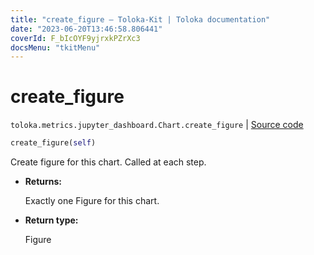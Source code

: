 ```yaml
---
title: "create_figure — Toloka-Kit | Toloka documentation"
date: "2023-06-20T13:46:58.806441"
coverId: F_bIcOYF9yjrxkPZrXc3
docsMenu: "tkitMenu"
---
```


# create_figure

`toloka.metrics.jupyter_dashboard.Chart.create_figure` | [Source code](https://github.com/Toloka/toloka-kit/blob/v1.2.0/src/metrics/jupyter_dashboard.py#L137)

```python
create_figure(self)
```

Create figure for this chart. Called at each step.

* **Returns:**

  Exactly one Figure for this chart.

* **Return type:**

  Figure